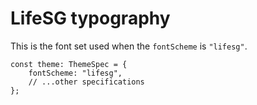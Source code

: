 
<Meta title="Foundations/Typography/LifeSG" />

# LifeSG typography

This is the font set used when the `fontScheme` is `"lifesg"`.

```tsx
const theme: ThemeSpec = {
    fontScheme: "lifesg",
    // ...other specifications
};
```

<TypographyDisplay theme={LifeSGTheme} />

